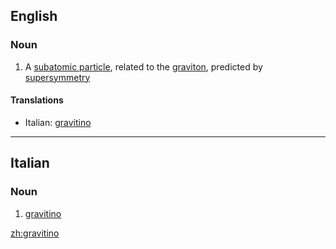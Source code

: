 ==English==

===Noun===
{{wikipedia}}
{{en-noun}}

#{{particles}} A [[subatomic particle]], related to the [[graviton]], predicted by [[supersymmetry]]

====Translations====
{{top}}
*Italian: [[#Italian|gravitino]]
{{mid}}

{{bottom}}

----
==Italian==

===Noun===
{{wikipedia|lang=it}}
{{it-noun|gravitin|m|o|i}}

#{{physics|lang=it}} [[#English|gravitino]]

[[zh:gravitino]]